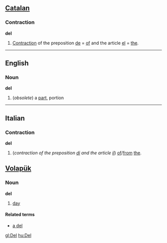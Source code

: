 == [[Catalan]] ==
=== Contraction ===
'''del'''

# [[Contraction]] of the preposition [[de]] = [[of]] and the article [[el]] = [[the]].

----
==English==
===Noun===
'''del'''

#(''obsolete'') a [[part]], portion
----
==Italian==
===Contraction===
'''del'''

# (''contraction of the preposition [[di#Italian|di]] and the article [[il#Italian|il]]'') [[of]]/[[from]] [[the]].

== [[Volapük]] == 
=== Noun ===
'''del'''

#[[day]]

==== Related terms ====
*[[a del]]<!-- # per day -->

[[gl:Del]]
[[hu:Del]]